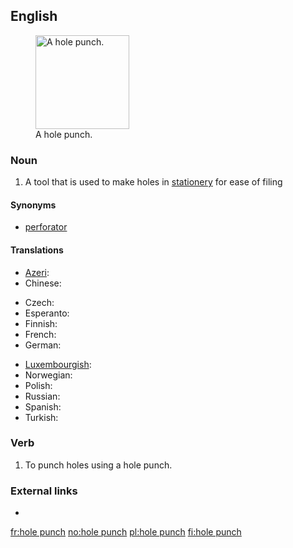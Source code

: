 ==English==
[[Image:Hole_punch.JPG|thumb|150px|A hole punch.]]

===Noun===
{{en-noun|sg=[[hole]] [[punch]]|es}}

# A tool that is used to make holes in [[stationery]] for ease of filing

====Synonyms====
* [[perforator]]

====Translations====
{{trans-top|tool}}
* [[Azeri]]: {{t|az|dəlgəc}}
* Chinese:
*: {{trreq|zh}}
* Czech: {{t-|cs|děrovačka|f}}
* Esperanto: {{t-|eo|truilo|xs=Esperanto}}
* Finnish: {{t|fi|rei'ittäjä}}
* French: {{t|fr|perforateur|m}}
* German: {{t+|de|Locher|m}}
{{trans-mid}}
* [[Luxembourgish]]: {{t-|lb|Locher|xs=Luxembourgish}}
* Norwegian: {{t+|no|hullemaskin}}
* Polish: {{t|pl|dziurkacz|m}}
* Russian: {{t+|ru|дырокол|m|tr=dyrokól}}
* Spanish: {{t-|es|perforadora|f}}
* Turkish: {{t|tr|delgeç}}
{{trans-bottom}}

===Verb===
{{en-verb|hole punches|hole punching|hole punched}}

# To punch holes using a hole punch.

===External links===
* {{pedialite}}

[[fr:hole punch]]
[[no:hole punch]]
[[pl:hole punch]]
[[fi:hole punch]]